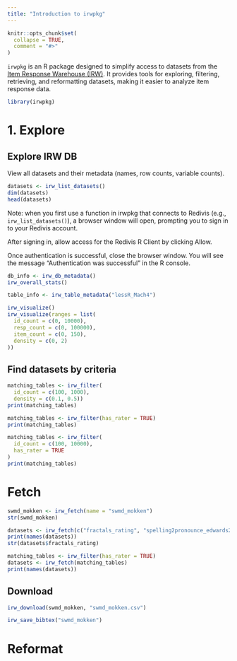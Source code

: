 ```yaml
---
title: "Introduction to irwpkg"
---
```


```r
knitr::opts_chunk$set(
  collapse = TRUE,
  comment = "#>"
)
```

`irwpkg` is an R package designed to simplify access to datasets from the [Item Response Warehouse (IRW)](https://datapages.github.io/irw/). It provides tools for exploring, filtering, retrieving, and reformatting datasets, making it easier to analyze item response data.

```r
library(irwpkg)
```

# 1. Explore

## Explore IRW DB

View all datasets and their metadata (names, row counts, variable counts).

```r
datasets <- irw_list_datasets()
dim(datasets)
head(datasets)
```

Note: when you first use a function in irwpkg that connects to Redivis (e.g., `irw_list_datasets()`), a browser window will open, prompting you to sign in to your Redivis account. 

After signing in, allow access for the Redivis R Client by clicking Allow.

Once authentication is successful, close the browser window. You will see the message “Authentication was successful” in the R console.

```r
db_info <- irw_db_metadata()
irw_overall_stats()
```

```r
table_info <- irw_table_metadata("lessR_Mach4")
```

```r
irw_visualize()
irw_visualize(ranges = list(
  id_count = c(0, 10000),
  resp_count = c(0, 100000),
  item_count = c(0, 150),
  density = c(0, 2)
))
```

## Find datasets by criteria
```r
matching_tables <- irw_filter(
  id_count = c(100, 1000), 
  density = c(0.1, 0.5))
print(matching_tables)
```

```r
matching_tables <- irw_filter(has_rater = TRUE)
print(matching_tables)
```

```r
matching_tables <- irw_filter(
  id_count = c(100, 10000), 
  has_rater = TRUE
)
print(matching_tables)
```

# Fetch
```r
swmd_mokken <- irw_fetch(name = "swmd_mokken")
str(swmd_mokken)
```

```r
datasets <- irw_fetch(c("fractals_rating", "spelling2pronounce_edwards2023"))
print(names(datasets))
str(datasets$fractals_rating)
```


```r
matching_tables <- irw_filter(has_rater = TRUE)
datasets <- irw_fetch(matching_tables)
print(names(datasets))
```

## Download

```r
irw_download(swmd_mokken, "swmd_mokken.csv")
```

```r
irw_save_bibtex("swmd_mokken")
```
# Reformat


